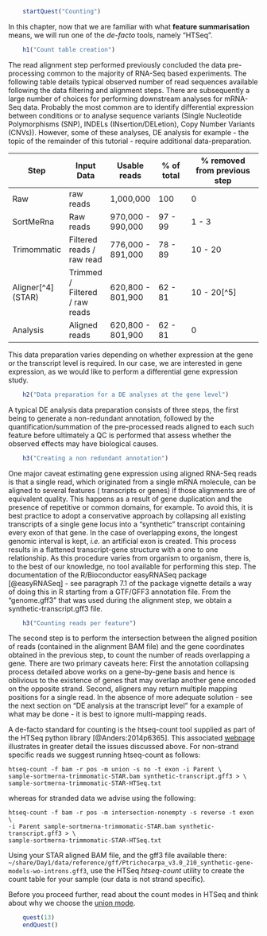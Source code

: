 ```r
    startQuest("Counting")
```

In this chapter, now that we are familiar with what __feature summarisation__
means, we will run one of the _de-facto_ tools, namely "HTSeq".

```r
    h1("Count table creation")
```

The read alignment step performed previously concluded the data pre-processing
common to the majority of RNA-Seq based experiments. The following table 
details typical observed number of read sequences available following the data 
filtering and alignment steps. There are subsequently a large number of choices
for performing downstream analyses for mRNA-Seq data. Probably the most
common are to identify differential expression between conditions or 
to analyse sequence variants (Single Nucleotide
Polymorphisms (SNP), INDELs (INsertion/DELetion), Copy Number Variants
(CNVs)). However, some of these analyses, DE analysis for example - the topic of
the remainder of this tutorial - require additional data-preparation.

| Step | Input Data | Usable reads | % of total | % removed from previous step |
|------|------------|--------------|------------|------------------------------|
| Raw | raw reads | 1,000,000 | 100 | 0 |
| SortMeRna | Raw reads | 970,000 - 990,000 | 97 - 99 | 1 - 3 |
| Trimommatic | Filtered reads / raw read | 776,000 - 891,000 | 78 - 89 | 10 - 20 |
| Aligner[^4] (STAR) | Trimmed / Filtered / raw reads | 620,800 - 801,900 | 62 - 81 | 10 - 20[^5] |
| Analysis | Aligned reads | 620,800 - 801,900 | 62 - 81 | 0 |

This data preparation varies depending on whether expression at the gene
or the transcript level is required. In our case, we are interested in
gene expression, as we would like to perform a differential gene
expression study.

```r
    h2("Data preparation for a DE analyses at the gene level")
```

A typical DE analysis data preparation consists of three steps, the
first being to generate a non-redundant annotation, followed by the
quantification/summation of the pre-processed reads aligned to each such
feature before ultimately a QC is performed that assess whether the
observed effects may have biological causes.

```r
    h3("Creating a non redundant annotation")
```

One major caveat estimating gene expression using aligned RNA-Seq reads
is that a single read, which originated from a single mRNA molecule, can
be aligned to several features ( transcripts or genes) if those
alignments are of equivalent quality. This happens as a result of gene
duplication and the presence of repetitive or common domains, for
example. To avoid this, it is best practice to adopt a conservative
approach by collapsing all existing transcripts of a single gene locus
into a "synthetic" transcript containing every exon of that gene. In the
case of overlapping exons, the longest genomic interval is kept, _i.e._ an
artificial exon is created. This process results in a flattened
transcript-gene structure with a one to one relationship. As this
procedure varies from organism to organism, there is, to the best of our
knowledge, no tool available for performing this step. The documentation
of the R/Bioconductor easyRNASeq package [@easyRNASeq] - see
paragraph 7.1 of the package vignette details a way of doing this in R
starting from a GTF/GFF3 annotation file. From the "genome.gff3" that
was used during the alignment step, we obtain a
synthetic-transcript.gff3 file.

```r
    h3("Counting reads per feature")
```

The second step is to perform the intersection between the aligned
position of reads (contained in the alignment BAM file) and the gene
coordinates obtained in the previous step, to count the number of reads
overlapping a gene. There are two primary caveats here: First the
annotation collapsing process detailed above works on a gene-by-gene
basis and hence is oblivious to the existence of genes that may overlap
another gene encoded on the opposite strand. Second, aligners may return
multiple mapping positions for a single read. In the absence of more
adequate solution - see the next section on "DE analysis at the
transcript level" for a example of what may be done - it is best to
ignore multi-mapping reads.

A de-facto standard for counting is the htseq-count tool supplied as
part of the HTSeq python library [@Anders:2014p6365]. This associated
[webpage](http://www-huber.embl.de/users/anders/HTSeq/doc/count.html)
illustrates in greater detail the issues discussed above. For non-strand
specific reads we suggest running htseq-count as follows:
  
    htseq-count -f bam -r pos -m union -s no -t exon -i Parent \
    sample-sortmerna-trimmomatic-STAR.bam synthetic-transcript.gff3 > \
    sample-sortmerna-trimmomatic-STAR-HTSeq.txt

whereas for stranded data we advise using the following:
  
    htseq-count -f bam -r pos -m intersection-nonempty -s reverse -t exon \
    -i Parent sample-sortmerna-trimmomatic-STAR.bam synthetic-transcript.gff3 > \
    sample-sortmerna-trimmomatic-STAR-HTSeq.txt

Using your STAR aligned BAM file, and the gff3 file available there: 
`~/share/Day1/data/reference/gff/Ptrichocarpa_v3.0_210_synthetic-gene-models-wo-introns.gff3`,
use the HTSeq *htseq-count* utility to create the count table for your
sample (our data is not strand specific).

Before you proceed further, read about the count modes in HTSeq and think about 
why we choose the [union mode](http://www-huber.embl.de/users/anders/HTSeq/doc/count.html).

```r
    quest(13)
    endQuest()
```